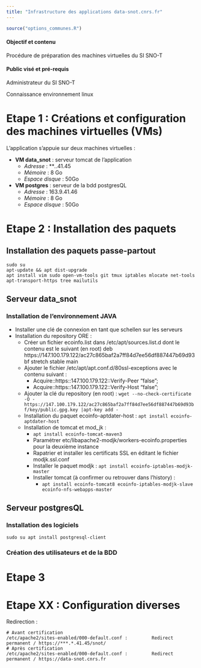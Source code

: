 ```yaml
---
title: "Infrastructure des applications data-snot.cnrs.fr"
---
```


```r
source("options_communes.R")
```

<div class="alert alert-success" role="alert">
  <h4 class="alert-heading">**Objectif et contenu**</h4>
  <p>Procédure de préparation des machines virtuelles du SI SNO-T</p>
</div>

<div class="alert alert-info" role="alert">
  <h4 class="alert-heading">**Public visé et pré-requis**</h4>
  <p>Administrateur du SI SNO-T</p>
  <p>Connaissance environnement linux</p>
</div>

# Etape 1 : Créations et configuration des machines virtuelles (VMs)

L'application s'appuie sur deux machines virtuelles :

- **VM data_snot** : serveur tomcat de l'application
	- *Adresse* : ***.*.41.45
	- *Mémoire* : 8 Go
	- *Espace disque* : 50Go
- **VM postgres** : serveur de la bdd postgresQL
	- *Adresse* : 163.9.41.46
	- *Mémoire* : 8 Go
	- *Espace disque* : 50Go

# Etape 2 : Installation des paquets

## Installation des paquets passe-partout

```
sudo su
apt-update && apt dist-upgrade
apt install vim sudo open-vm-tools git tmux iptables mlocate net-tools apt-transport-https tree mailutils
```

## Serveur data_snot

### Installation de l'environnement JAVA

- Installer une clé de connexion en tant que schellen sur les serveurs
- Installation du repository ORE : 
	- Créer un fichier ecoinfo.list dans /etc/apt/sources.list.d dont le contenu est le suivant (en root) deb https://147.100.179.122/ac27c865baf2a7ff84d7ee56df887447b69d93bf stretch stable main
	- Ajouter le fichier /etc/apt/apt.conf.d/80ssl-exceptions avec le contenu suivant :
		- Acquire::https::147.100.179.122::Verify-Peer "false";
		- Acquire::https::147.100.179.122::Verify-Host "false";
	- Ajouter la clé du repository (en root) :
	`wget --no-check-certificate -O - https://147.100.179.122/ac27c865baf2a7ff84d7ee56df887447b69d93bf/key/public.gpg.key |apt-key add -`
	- Installation du paquet ecoinfo-aptdater-host :
		`apt install ecoinfo-aptdater-host`
	- Installation de tomcat et mod_jk :
		- `apt install ecoinfo-tomcat-maven3`
		- Paramétrer etc/libapache2-modjk/workers-ecoinfo.properties pour la deuxième instance
		- Rapatrier et installer les certificats SSL en éditant le fichier modjk.ssl.conf
		- Installer le paquet modjk :
			`apt install ecoinfo-iptables-modjk-master`
		- Installer tomcat (à confirmer ou retrouver dans l'history) :
			- `apt install ecoinfo-tomcat8 ecoinfo-iptables-modjk-slave ecoinfo-nfs-webapps-master`

## Serveur postgresQL

### Installation des logiciels

`sudo su
apt install postgresql-client`

### Création des utilisateurs et de la BDD

# Etape 3

# Etape XX : Configuration diverses

Redirection :
```
# Avant certification
/etc/apache2/sites-enabled/000-default.conf :         Redirect permanent / https://***.*.41.45/snot/
# Après certification
/etc/apache2/sites-enabled/000-default.conf :         Redirect permanent / https://data-snot.cnrs.fr
```
